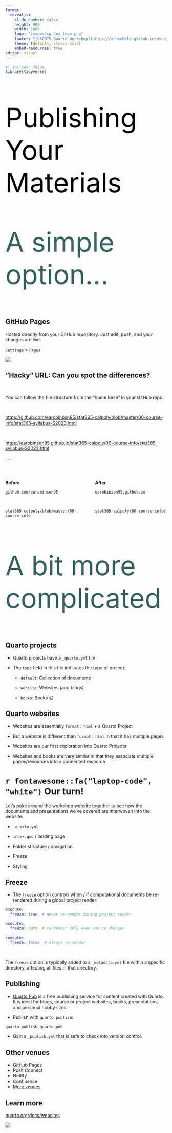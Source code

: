 ```yaml
---
format: 
  revealjs:
    slide-number: false
    height: 900
    width: 1600
    logo: "images/cp_hex_logo.png"
    footer: "[USCOTS Quarto Workshop](https://atheobold.github.io/uscots-quarto/)"
    theme: [default, styles.scss]
    embed-resources: true
editor: visual
---
```


```r
#| include: false
library(tidyverse)
```

##  {background-image="images/07-publish.png" background-position="center" background-size="cover"}

::: {style="font-size: 6em; color: #000000;"}
Publishing Your Materials
:::

# 

::: {style="font-size: 6em; color: #34605f;"}
A simple option...
:::


## GitHub Pages

<!-- Hacky method for creating website to link course materials -->

Hosted directly from your GitHub repository. Just edit, push, and your changes are live.

`Settings` \> `Pages`

![](images/07-github-pages-hacky.JPG)

## "Hacky" URL: Can you spot the differences?

</br>

You can follow the file structure from the "home base" in your GitHub repo.

</br>

<https://github.com/earobinson95/stat365-calpoly/blob/master/00-course-info/stat365-syllabus-S2023.html>

</br>

<https://earobinson95.github.io/stat365-calpoly/00-course-info/stat365-syllabus-S2023.html>

. . .

</br>

::: columns
::: {.column width="47%"}
**Before**

`github.com/earobinson95`

</br>

`stat365-calpoly/blob/master/00-course-info`

:::

::: {.column width="3%"}
:::

::: {.column width="47%"}
**After**

`earobinson95.github.io`

</br>

`stat365-calpoly/00-course-info/`

:::
:::

# 

::: {style="font-size: 6em; color: #34605f;"}
A bit more complicated
:::

## Quarto projects

-   Quarto projects have a `_quarto.yml` file

-   The `type` field in this file indicates the type of project:

    -   `default`: Collection of documents

    -   `website`: Websites (and blogs)

    -   `books`: Books 😃


## Quarto websites

-   Websites are essentially `format: html` + a Quarto Project

-   But a website is different than `format: html` in that it has multiple pages

-   Websites are our first exploration into Quarto Projects

-   Websites and books are very similar in that they associate multiple pages/resources into a connected resource

# `r fontawesome::fa("laptop-code", "white")` Our turn! {background-color="#447099"}

Let's poke around the workshop website together to see how the documents and presentations we've covered are interwoven into the website:

-   `_quarto.yml`

-   `index.qmd` / landing page 

-   Folder structure / navigation

-   Freeze

-   Styling


## Freeze

-   The `freeze` option controls when / if computational documents be re-rendered during a global project render:

``` yaml
execute:
  freeze: true  # never re-render during project render
```

``` yaml
execute:
  freeze: auto  # re-render only when source changes
```

``` yaml
execute:
  freeze: false  # always re-render
```

</br>

The `freeze` option is typically added to a `_metadata.yml` file within a specific directory, affecting all files in that directory.


## Publishing

-   [Quarto Pub](https://quartopub.com/) is a free publishing service for content created with Quarto. It is ideal for blogs, course or project websites, books, presentations, and personal hobby sites.

-   Publish with `quarto publish`:

``` .bash
quarto publish quarto-pub
```

-   Gain a `_publish.yml` that is safe to check into version control.

## Other venues

-   GitHub Pages
-   Posit Connect
-   Netlify
-   Confluence
-   [More venues](https://quarto.org/docs/publishing/other.html)

## Learn more

[quarto.org/docs/websites](https://quarto.org/docs/websites/)

![](images/07-quarto-website.png)
